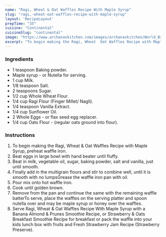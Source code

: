 ---
name: "Ragi, Wheat & Oat Waffles Recipe With Maple Syrup"
slug: "ragi,-wheat-oat-waffles-recipe-with-maple-syrup"
layout: 'RecipeLayout'
prepTime: "35"
cuisine: "Continental"
cuisineSlug: "continental"
image: "https://www.archanaskitchen.com/images/archanaskitchen/World_Breakfast/Ragi_Wheat_and_Oat_Waffles_Recipe_with_Maple_Syrup-1.jpg"
excerpt: "To begin making the Ragi, Wheat  Oat Waffles Recipe with Maple Syrup, preheat waffle iron"
---

### Ingredients

- 1 teaspoon Baking powder.
- Maple syrup - or Nutella for serving.
- 1 cup Milk.
- 1/8 teaspoon Salt.
- 2 teaspoons Sugar.
- 1/2 cup Whole Wheat Flour.
- 1/4 cup Ragi Flour (Finger Millet/ Nagli).
- 1/4 teaspoon Vanilla Extract.
- 1/4 cup Sunflower Oil.
- 2 Whole Eggs - or flax seed egg replacer.
- 1/4 cup Oats Flour - (regular oats ground into flour).

### Instructions

1. To begin making the Ragi, Wheat & Oat Waffles Recipe with Maple Syrup, preheat waffle iron.
1. Beat eggs in large bowl with hand beater until fluffy.
1. Beat in milk, vegetable oil, sugar, baking powder, salt and vanilla, just until smooth.
1. Finally add in the multigrain flours and stir to combine well, until it is smooth with no lumpsGrease the waffle iron pan with oil.
1. Pour mix onto hot waffle iron.
1. Cook until golden brown.
1. Remove from the pan and continue the same with the remaining waffle batterTo serve, place the waffles on the serving platter and spoon nutella over and may be maple syrup or honey over the waffles.
1. Serve Ragi, Wheat & Oat Waffles Recipe With Maple Syrup with a Banana Almond & Prunes Smoothie Recipe, or Strawberry & Oats Breakfast Smoothie Recipe for breakfast or pack the waffle into your kids lunch box with fruits and Fresh Strawberry Jam Recipe (Strawberry Preserve).
